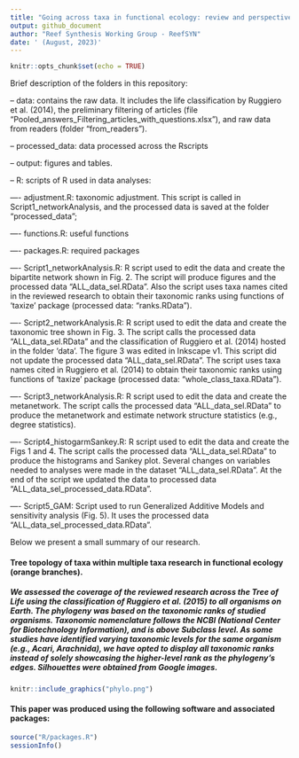 ```yaml
---
title: "Going across taxa in functional ecology: review and perspectives of an emerging field"
output: github_document
author: "Reef Synthesis Working Group - ReefSYN"
date: ' (August, 2023)'
---
```



<!-- README.md is generated from README.Rmd. Please edit that file -->

<!-- badges: start -->
<!-- badges: end -->


```r
knitr::opts_chunk$set(echo = TRUE)
```

Brief description of the folders in this repository:

-- data: contains the raw data. It includes the life classification by Ruggiero et al. (2014), the preliminary filtering of articles (file "Pooled_answers_Filtering_articles_with_questions.xlsx"), and raw data from readers (folder "from_readers").

-- processed_data: data processed across the Rscripts

-- output: figures and tables.

-- R: scripts of R used in data analyses:

---- adjustment.R: taxonomic adjustment. This script is called in Script1_networkAnalysis, and the processed data is saved at the folder "processed_data";

---- functions.R: useful functions

---- packages.R: required packages

---- Script1_networkAnalysis.R: R script used to edit the data and create the bipartite network shown in Fig. 2. The script will produce figures and the processed data "ALL_data_sel.RData". Also the script uses taxa names cited in the reviewed research to obtain their taxonomic ranks using functions of 'taxize' package (processed data: "ranks.RData"). 

---- Script2_networkAnalysis.R: R script used to edit the data and create the taxonomic tree shown in Fig. 3. The script calls the processed data "ALL_data_sel.RData" and the classification of Ruggiero et al. (2014) hosted in the folder 'data'. The figure 3 was edited in Inkscape v1. This script did not update the processed data "ALL_data_sel.RData". The script uses taxa names cited in Ruggiero et al. (2014) to obtain their taxonomic ranks using functions of 'taxize' package (processed data: "whole_class_taxa.RData"). 

---- Script3_networkAnalysis.R: R script used to edit the data and create the metanetwork. The script calls the processed data "ALL_data_sel.RData" to produce the metanetwork and estimate network structure statistics (e.g., degree statistics). 

---- Script4_histogarmSankey.R: R script used to edit the data and create the Figs 1 and 4. The script calls the processed data "ALL_data_sel.RData" to produce the histograms and Sankey plot. Several changes on variables needed to analyses were made in the dataset "ALL_data_sel.RData". At the end of the script we updated the data to processed data "ALL_data_sel_processed_data.RData".

---- Script5_GAM: Script used to run Generalized Additive Models and sensitivity analysis (Fig. 5). It uses the processed data "ALL_data_sel_processed_data.RData".

Below we present a small summary of our research.

#### Tree topology of taxa within multiple taxa research in functional ecology (orange branches). 
##### We assessed the coverage of the reviewed research across the Tree of Life using the classification of Ruggiero et al. (2015) to all organisms on Earth. The phylogeny was based on the taxonomic ranks of studied organisms. Taxonomic nomenclature follows the NCBI (National Center for Biotechnology Information), and is above Subclass level. As some studies have identified varying taxonomic levels for the same organism (e.g., Acari, Arachnida), we have opted to display all taxonomic ranks instead of solely showcasing the higher-level rank as the phylogeny's edges. Silhouettes were obtained from Google images. 

```r
knitr::include_graphics("phylo.png")
```

#### This paper was produced using the following software and associated packages:

```r

source("R/packages.R")
sessionInfo()


```

